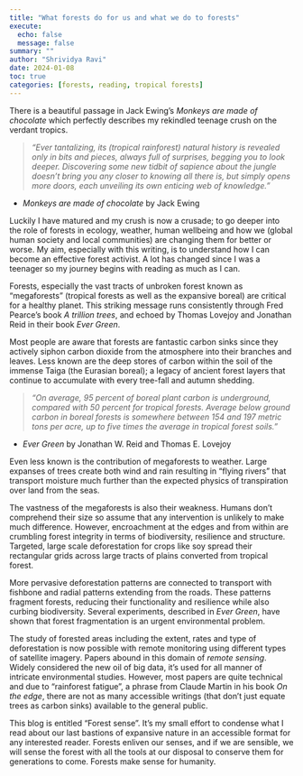 ```yaml
---
title: "What forests do for us and what we do to forests"
execute:
  echo: false
  message: false
summary: ""
author: "Shrividya Ravi"
date: 2024-01-08
toc: true
categories: [forests, reading, tropical forests]
---
```


There is a beautiful passage in Jack Ewing's _Monkeys are made of chocolate_ which perfectly describes my rekindled teenage crush on the verdant tropics.  

> *"Ever tantalizing, its (tropical rainforest) natural history is revealed only in bits and pieces, always full of surprises, begging you to look deeper. Discovering some new tidbit of sapience about the jungle doesn’t bring you any closer to knowing all there is, but simply opens more doors, each unveiling its own enticing web of knowledge."*

- _Monkeys are made of chocolate_ by Jack Ewing

Luckily I have matured and my crush is now a crusade; to go deeper into the role of forests in ecology, weather, human wellbeing and how we (global human society and local communities) are changing them for better or worse. My aim, especially with this writing, is to understand how I can become an effective forest activist. A lot has changed since I was a teenager so my journey begins with reading as much as I can. 

Forests, especially the vast tracts of unbroken forest known as "megaforests" (tropical forests as well as the expansive boreal) are critical for a healthy planet. This striking message runs consistently through Fred Pearce's book _A trillion trees_, and echoed by Thomas Lovejoy and Jonathan Reid in their book _Ever Green_. 

Most people are aware that forests are fantastic carbon sinks since they actively siphon carbon dioxide from the atmosphere into their branches and leaves. Less known are the deep stores of carbon within the soil of the immense Taiga (the Eurasian boreal); a legacy of ancient forest layers that continue to accumulate with every tree-fall and autumn shedding. 

> *"On average, 95 percent of boreal plant carbon is underground, compared with 50 percent for tropical forests. Average below ground carbon in boreal forests is somewhere between 154 and 197 metric tons per acre, up to five times the average in tropical forest soils."*

- *Ever Green* by Jonathan W. Reid and Thomas E. Lovejoy 

Even less known is the contribution of megaforests to weather. Large expanses of trees create both wind and rain resulting in "flying rivers" that transport moisture much further than the expected physics of transpiration over land from the seas. 

The vastness of the megaforests is also their weakness. Humans don't comprehend their size so assume that any intervention is unlikely to make much difference. However, encroachment at the edges and from within are crumbling forest integrity in terms of biodiversity, resilience and structure. Targeted, large scale deforestation for crops like soy spread their rectangular grids across large tracts of plains converted from tropical forest. 

More pervasive deforestation patterns are connected to transport with fishbone and radial patterns extending from the roads. These patterns fragment forests, reducing their functionality and resilience while also curbing biodiversity. Several experiments, described in *Ever Green*, have shown that forest fragmentation is an urgent environmental problem.

The study of forested areas including the extent, rates and type of deforestation is now possible with remote monitoring using different types of satellite imagery. Papers abound in this domain of _remote sensing_. Widely considered the new oil of big data, it's used for all manner of intricate environmental studies. However, most papers are quite technical and due to "rainforest fatigue", a phrase from Claude Martin in his book *On the edge*, there are not as many accessible writings (that don't just equate trees as carbon sinks) available to the general public. 

This blog is entitled "Forest sense". It's my small effort to condense what I read about our last bastions of expansive nature in an accessible format for any interested reader. Forests enliven our senses, and if we are sensible, we will sense the forest with all the tools at our disposal to conserve them for generations to come. Forests make sense for humanity.